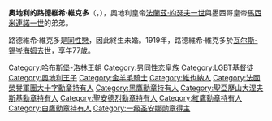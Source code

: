 {{Multiple issues|
{{Expand language|1=en|time=2020-11-14T14:16:32+00:00}}
{{Unreferenced|time=2020-11-14T14:16:32+00:00}}
}}
{{Infobox royalty
| name        = 奧地利的路德維希·維克多
| image       = Archduke Ludwig Viktor of Austria by L Agerer.jpg
| birth_date  = {{Birth date|1842|5|15|df=y}}
| birth_place = [[維也納|維也納]]
| death_date  = {{Death date and age|1919|1|18|1842|5|15|df=y}}
| death_place = [[瓦尔斯-锡岑海姆|瓦尔斯-锡岑海姆]]
| full name   = Ludwig Viktor Joseph Anton
| house       = [[哈布斯堡-洛林皇朝|哈布斯堡-洛林皇朝]]
| father      = [[奧地利的法蘭茲·卡爾|奧地利的法蘭茲·卡爾]]
| mother      = [[苏菲公主_(巴伐利亚)|巴伐利亞的蘇菲公主]]
}}

'''奧地利的路德維希·維克多'''（{{lang-de|Ludwig Viktor von Österreich}}，{{bd|1842年|5月15日|1919年|1月18日}}），奧地利皇帝[[弗朗茨·约瑟夫一世|法蘭茲·約瑟夫一世]]與墨西哥皇帝[[马西米连诺一世_(墨西哥)|馬西米連諾一世]]的弟弟。

路德維希·維克多是[[同性戀|同性戀]]，因此終生未婚。1919年，路德維希·維克多於[[瓦尔斯-锡岑海姆|瓦尔斯-锡岑海姆]]去世，享年77歲。

{{normdaten}}
{{DEFAULTSORT:Habsburg, Ludwig Viktor}}
[[Category:哈布斯堡-洛林王朝|Category:哈布斯堡-洛林王朝]]
[[Category:男同性恋皇族|Category:男同性恋皇族]]
[[Category:LGBT基督徒|Category:LGBT基督徒]]
[[Category:奧地利王子|Category:奧地利王子]]
[[Category:金羊毛騎士|Category:金羊毛騎士]]
[[Category:維也納人|Category:維也納人]]
[[Category:法國榮譽軍團大十字勳章持有人|Category:法國榮譽軍團大十字勳章持有人]]
[[Category:黑鷹勳章持有人|Category:黑鷹勳章持有人]]
[[Category:聖亞歷山大涅夫斯基勳章持有人|Category:聖亞歷山大涅夫斯基勳章持有人]]
[[Category:聖安德烈勳章持有人|Category:聖安德烈勳章持有人]]
[[Category:紅鷹勳章持有人|Category:紅鷹勳章持有人]]
[[Category:白鷹勳章持有人|Category:白鷹勳章持有人]]
[[Category:一级圣安娜勋章得主|Category:一级圣安娜勋章得主]]
{{austria-bio-stub}}